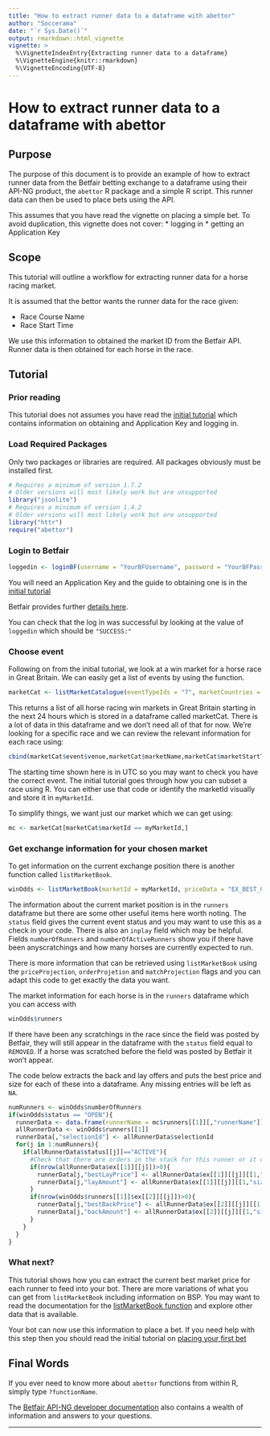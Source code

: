 ```yaml
---
title: "How to extract runner data to a dataframe with abettor"
author: "Soccerama"
date: "`r Sys.Date()`"
output: rmarkdown::html_vignette
vignette: >
  %\VignetteIndexEntry{Extracting runner data to a dataframe}
  %\VignetteEngine{knitr::rmarkdown}
  %\VignetteEncoding{UTF-8}
---
```


# How to extract runner data to a dataframe with abettor

## Purpose

The purpose of this document is to provide an example of how to extract runner data from the Betfair betting exchange to a dataframe using their API-NG product, the `abettor` R package and a simple R script. This runner data can then be used to place bets using the API.

This assumes that you have read the vignette on placing a simple bet. To avoid duplication, this vignette does not cover:
* logging in
* getting an Application Key

## Scope

This tutorial will outline a workflow for extracting runner data for a horse racing market.

It is assumed that the bettor wants the runner data for the race given:

* Race Course Name
* Race Start Time

We use this information to obtained the market ID from the Betfair API. Runner data is then obtained for each horse in the race.

## Tutorial

### Prior reading

This tutorial does not assumes you have read the [initial tutorial](https://github.com/phillc73/abettor/blob/master/vignettes/abettor-placeBet.Rmd) which contains information on obtaining and Application Key and logging in.

### Load Required Packages

Only two packages or libraries are required. All packages obviously must be installed first.

```r
# Requires a minimum of version 1.7.2
# Older versions will most likely work but are unsupported
library("jsonlite")
# Requires a minimum of version 1.4.2
# Older versions will most likely work but are unsupported
library("httr")
require("abettor")
```

### Login to Betfair

```r
loggedin <- loginBF(username = "YourBFUsername", password = "YourBFPassword", applicationKey = "YourAppKey")
```

You will need an Application Key and the guide to obtaining one is in the [initial tutorial](https://github.com/phillc73/abettor/blob/master/vignettes/abettor-placeBet.Rmd)

Betfair provides further [details here](https://docs.developer.betfair.com/display/1smk3cen4v3lu3yomq5qye0ni/Application+Keys).

You can check that the log in was successful by looking at the value of `loggedin` which should be `"SUCCESS:"`

### Choose event

Following on from the initial tutorial, we look at a win market for a horse race in Great Britain. We can easily get a list of events by using the function.

```r
marketCat <- listMarketCatalogue(eventTypeIds = "7", marketCountries = "GB", marketTypeCodes = "WIN")
```

This returns a list of all horse racing win markets in Great Britain starting in the next 24 hours which is stored in a dataframe called marketCat. There is a lot of data in this dataframe and we don't need all of that for now. We're looking for a specific race and we can review the relevant information for each race using:

```r
cbind(marketCat$event$venue,marketCat$marketName,marketCat$marketStartTime,marketCat$marketId)
```

The starting time shown here is in UTC so you may want to check you have the correct event. The initial tutorial goes through how you can subset a race using R. You can either use that code or identify the marketId visually and store it in `myMarketId`.

To simplify things, we want just our market which we can get using:
```r
mc <- marketCat[marketCat$marketId == myMarketId,]
```

### Get exchange information for your chosen market

To get information on the current exchange position there is another function called `listMarketBook`. 
```r
winOdds <- listMarketBook(marketId = myMarketId, priceData = "EX_BEST_OFFERS")
```

The information about the current market position is in the `runners` dataframe but there are some other useful items here worth noting. The `status` field gives the current event status and you may want to use this as a check in your code. There is also an `inplay` field which may be helpful. Fields `numberOfRunners` and `numberOfActiveRunners` show you if there have been anyscratchings and how many horses are currently expected to run.

There is more information that can be retrieved using `listMarketBook` using the `priceProjection`, `orderProjetion` and `matchProjection` flags and you can adapt this code to get exactly the data you want.

The market information for each horse is in the `runners` dataframe which you can access with

```r
winOdds$runners
```

If there have been any scratchings in the race since the field was posted by Betfair, they will still appear in the dataframe with the `status` field equal to `REMOVED`. If a horse was scratched before the field was posted by Betfair it won't appear.

The code below extracts the back and lay offers and puts the best price and size for each of these into a dataframe. Any missing entries will be left as `NA`.

```r
numRunners <- winOdds$numberOfRunners
if(winOdds$status == "OPEN"){
  runnerData <- data.frame(runnerName = mc$runners[[1]][,"runnerName"])
  allRunnerData <- winOdds$runners[[1]]
  runnerData[,"selectionId"] <- allRunnerData$selectionId
  for(j in 1:numRunners){
    if(allRunnerData$status[[j]]=="ACTIVE"){
      #Check that there are orders in the stack for this runner or it causes an error
      if(nrow(allRunnerData$ex[[1]][[j]])>0){
        runnerData[j,"bestLayPrice"] <- allRunnerData$ex[[1]][[j]][[1,"price"]]
        runnerData[j,"layAmount"] <- allRunnerData$ex[[1]][[j]][[1,"size"]]
      } 
      if(nrow(winOdds$runners[[1]]$ex[[2]][[j]])>0){
        runnerData[j,"bestBackPrice"] <- allRunnerData$ex[[2]][[j]][[1,"price"]]
        runnerData[j,"backAmount"] <- allRunnerData$ex[[2]][[j]][[1,"size"]]
      } 
    } 
  }
}
```

### What next?

This tutorial shows how you can extract the current best market price for each runner to feed into your bot. There are more variations of what you can get from `listMarketBook` including information on BSP. You may want to read the documentation for the [listMarketBook function](https://docs.developer.betfair.com/display/1smk3cen4v3lu3yomq5qye0ni/listMarketBook) and explore other data that is available.

Your bot can now use this information to place a bet. If you need help with this step then you should read the initial tutorial on [placing your first bet]( https://github.com/phillc73/abettor/blob/master/vignettes/abettor-placeBet.Rmd)

## Final Words

If you ever need to know more about `abettor` functions from within R, simply type `?functionName`.

The [Betfair API-NG developer documentation](https://api.developer.betfair.com/services/webapps/docs/display/1smk3cen4v3lu3yomq5qye0ni/API+Overview) also contains a wealth of information and answers to your questions.

---
